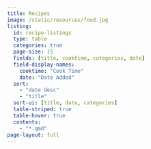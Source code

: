 ```yaml
---
title: Recipes
image: /static/resources/food.jpg
listing:
  id: recipe-listings
  type: table
  categories: true
  page-size: 15
  fields: [title, cooktime, categories, date]
  field-display-names: 
    cooktime: "Cook Time"
    date: "Date Added"
  sort: 
    - "date desc"
    - "title"
  sort-ui: [title, date, categories]
  table-striped: true
  table-hover: true 
  contents:
    - "*.qmd"
page-layout: full
---
```

